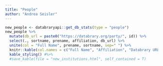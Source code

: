 ```yaml
---
title: "People"
author: "Andrea Seisler"
---
```


<!-- ## New investigators -->

```r
new_people <- databraryapi::get_db_stats(type = "people")
new_people %>%
  mutate(db_url = paste0("https://databrary.org/party/", id)) %>%
  select(., sortname, prename, affiliation, db_url) %>%
  unite(col = "Full Name", prename, sortname, sep=" ") %>%
  knitr::kable(col.names = c("Full Name", "Affiliation", "Databrary URL")) %>%
  kable_styling() #%>%
  #save_kable(file = "new_institutions.html", self_contained = T)
```